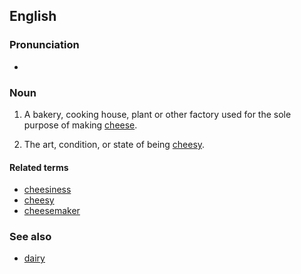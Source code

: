 ==English==

===Pronunciation===
* {{enPR|chēʹzər-ē}}

===Noun===
{{en-noun|cheeser|ies}}

#{{US}} A bakery, cooking house, plant or other factory used for the sole purpose of making [[cheese]].
#{{US}} {{rfv-sense}} The art, condition, or state of being [[cheesy]].

====Related terms====
*[[cheesiness]]
*[[cheesy]]
*[[cheesemaker]]

===See also===
*[[dairy]]